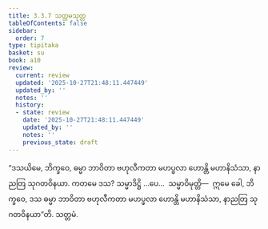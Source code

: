 ```yaml
---
title: 3.3.7 သတ္တမသုတ္တ
tableOfContents: false
sidebar:
  order: 7
type: tipitaka
basket: su
book: a10
review:
  current: review
  updated: '2025-10-27T21:48:11.447449'
  updated_by: ''
  notes: ''
  history:
  - state: review
    date: '2025-10-27T21:48:11.447449'
    updated_by: ''
    notes: ''
    previous_state: draft
---
```



<ReviewStatus review={frontmatter.review} showDetails={true} />

<HypothesisAnnotation frontmatter={frontmatter} />

<DynamicBreadcrumb />

<Division number="129" book="a10" e="ch" v="17" p="451">

<Paragraph number="1094" book="a10">
“ဒသယိမေ, ဘိက္ခဝေ, ဓမ္မာ ဘာဝိတာ ဗဟုလီကတာ မဟပ္ဖလာ ဟောန္တိ မဟာနိသံသာ, နာညတြ သုဂတဝိနယာ. ကတမေ ဒသ? သမ္မာဒိဋ္ဌိ …ပေ…  သမ္မာဝိမုတ္တိ—  ဣမေ ခေါ, ဘိက္ခဝေ, ဒသ ဓမ္မာ ဘာဝိတာ ဗဟုလီကတာ မဟပ္ဖလာ ဟောန္တိ မဟာနိသံသာ, နာညတြ သုဂတဝိနယာ”တိ.

</Paragraph>
</Division>

<Paragraph number="1095" type="center" book="a10">
သတ္တမံ.
</Paragraph>